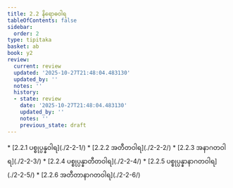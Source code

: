 ```yaml
---
title: 2.2 နိရောဓဝါရ
tableOfContents: false
sidebar:
  order: 2
type: tipitaka
basket: ab
book: y2
review:
  current: review
  updated: '2025-10-27T21:48:04.483130'
  updated_by: ''
  notes: ''
  history:
  - state: review
    date: '2025-10-27T21:48:04.483130'
    updated_by: ''
    notes: ''
    previous_state: draft
---
```



<ReviewStatus review={frontmatter.review} showDetails={true} />

<HypothesisAnnotation frontmatter={frontmatter} />

<DynamicBreadcrumb />



<TableOfContents book="y2" section="2.2">
* [2.2.1 ပစ္စုပ္ပန္နဝါရ](./2-2-1/)
* [2.2.2 အတီတဝါရ](./2-2-2/)
* [2.2.3 အနာဂတဝါရ](./2-2-3/)
* [2.2.4 ပစ္စုပ္ပန္နာတီတဝါရ](./2-2-4/)
* [2.2.5 ပစ္စုပ္ပန္နာနာဂတဝါရ](./2-2-5/)
* [2.2.6 အတီတာနာဂတဝါရ](./2-2-6/)
</TableOfContents>
